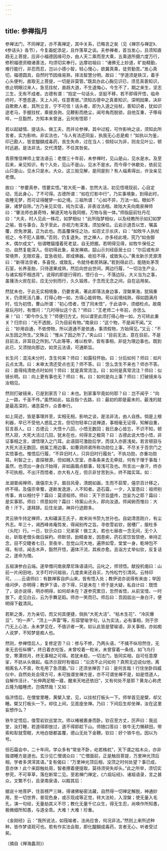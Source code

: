 ```yaml
---
---
---
```

title: 参禅指月
---




参禅法门，不同禅定，亦不离禅定，其中关系，已略言之矣（见《禅宗与禅定》、《参话头》各节），今复画蛇添足，且作落草之谈。夫参禅者，首当发心，且须知直趋无上菩提，应非小福德因缘可办，由人天二乘而至大乘，五乘道所摄六度万行，修积福德资粮诸善法，均须切实奉行。达摩初祖曰：“诸佛无上妙道，旷劫精勤，难行能行，非忍而忍，岂以小德小智，轻心慢心，欲冀真乘，徒劳勤苦。”发心真切，福德圆具，自然时节因缘易熟，择法智慧分明，故曰：“学道须是铁汉，着手心头便判，直取无上菩提，一切是非莫管。”既具办此心胸见识已，须觅真善知识，依止明眼过来人，急觅拄杖，直趋大道，不生退悔心，今生不了，期之来生，坚志三生，无有不成者。古德有谓：“抱定一句话头，坚挺不移，若不即得开悟，临命终时，不堕恶道，天上人间，任意寄居。”须知古德中之真善知识，深明因果，决非自欺欺人者，其所立言，宁不可信！话头者，即为入道之拄杖，善知识者，犹如识途老马，手握拄杖，乘彼良驹，见鞭影而绝尘，闻号角而脱锁，自他互重，子啄母啐，一旦豁然，方知本未曾迷，云何有悟耶！

若以起疑情、提话头、做工夫，而并论参禅，其中过程，可作影响之谈，须知此所言者，实为影响，非实法也，“与人有法还同妄，执我无心总是痴！”如执以为鉴，印己勘人，皆变醍醐成毒药，丧生失命，过在当人；倘轻以为非，则龙见叶公，顿时远避。是法非法，交代清楚，不任其咎矣。

青原惟信禅师上堂法语云：老僧三十年前，未参禅时，见山是山，见水是水。及至后来，亲见知识，有个入处，见山不是山，见水不是水。而今得个休歇处，依前见山只是山，见水只是水。大众，这三般见解，是同是别？有人缁素得出，许汝亲见老僧。

故曰：“参要真参，悟要实悟。”若大死一番，忽然大活，初见悟境现前，心目定动，觅此身心，了不可得。古德所谓：“如在灯影中行”，乃实事境象，到得此时，夜睡无梦，而可证得醒梦一如之境。三祖所谓：“心如不异，万法一如。眼如不寐，诸梦自除。”方乃亲见实信，纯为实语，非表诠法相。故陆大夫向南泉禅师曰：“肇法师也甚奇特，解道天地与我同根，万物与我一体。”师指庭前牡丹花曰：“大夫，时人见此一株花，如梦相似！”此所指梦相似，以及经教所示如幻如梦之喻，皆与事合。及乎至此，亦视力有深浅，须加保任。云岩示道吾以笠，嘱盖覆，庶免渗漏，正为此也。而盖覆保任之功，如百丈示长庆，曰：“如牧牛人执杖视之，令不犯人苗稼。”否则，仍复退失。世之禅人，亦多经此境，究乃“如虫御木，偶尔成文”，俗谓瞎猫撞着死老鼠，自无把握。若明得见得，如牧牛保任之功，自然复能深入。但初得此象，易发禅病，韶山示刘经臣居士曰：“尔后或有非常境界，无限欢喜，宜急收拾，即成佛器。收拾不得，或致失心。”黄龙新示灵源清曰：“新得法空者，多喜悦，或致乱，令就侍者房熟寐。”若到得此已，能随处茅茨石室，长养圣胎，只待道果成熟，然后向世出世间，两边行履，“一切治生产业，与诸实相不相违背”。说得的即是行得的，悟行合一，不落边际，大义当为之事，虽镬汤火炭在前，应无分别而行，久久锻炼，于念而无念之间，自在运用矣。

然犹未也，于此无实相境象，仍要舍离，著此即落法身边事，涅槃果海，犹隔重关，仍须死活几番，打得心物一如，方得心能转物。苟以前境纯熟，得如圆满月时，恰为初悟，曹山所谓：“初心悟者，悟了同未悟”，于此语中，须细检点。故南泉玩月时，有僧问：“几时得似这个去？”师曰：“王老师二十年前，亦恁么来！”曰：“即今作么生？”师便归方丈。何以谓至此须打得心物一如，方可转此重关？归宗曰：“光不透脱，只为目前有物。”南泉曰：“这个物，不是闻不闻。”又云：“妙用自通，不依傍物，所以道通不是依通，事须假物，方始得见。”又云：“不从生因之所生。”文殊云：“惟从了因之所了。”夹山曰：“目前无法，意在目前，不是目前法，非耳目之所到。”凡此等等，难以枚举，皆有事相，非徒为理边事也。既到此已，又须抛向那边，如灵云法语，可通斯旨。

长生问：混沌未分时，含生何来？师曰：如露柱怀胎。曰：分后如何？师曰：如片云点太清。曰：未审太清还受点也无？师不答。曰：恁么含生不来也？师亦不答。曰：直得纯清绝点时如何？师曰：犹是真常流注。曰：如何是真常流注？师曰：似镜长明。曰：向上更有事也无？师曰：有。曰：如何是向上事？师曰：打破镜来与汝相见。

然则打破镜来，已是到家否？曰：未也。到家事毕竟如何耶？曰：岂不闻乎：“向上一路，千圣不传。”虽然如此，姑且指个去路，曰：最初的即是最末的，最浅的就是最高深的，诸恶莫作，众善奉行。

如上简述，皆是事理并至，实相无相，影响之谈，是法非法，由人自拣。倘是上根利器，早已不受他人惑乱之言。但切勿轻率口说禅道，事相毫无证得，知解自重，狂言吞人。曰：古德云：大悟十八回，小悟无数回；我已身心皆忘，不识不知，顿然入寂，大死大活过几回，犹未在也，何得言之极简？曰：古德此说大悟小悟，非证事相之言，谓悟理入之门耳。此语固可激励后学，而误入亦匪浅矣。若言顿寂与大死大活无数回，统属工用边事，如曹洞师弟所称功勋位上事，不尽关于吾宗门之实悟事也。惟悟后行履，“不异旧时人，只异旧时行履处”。不执功勋，亦重功勋耳。利智之士，直探根源，但如贼入空室，赤条条来去无牵挂，何有于理于事哉！虽然，也须出一身白汗始得，非如画眉点额事，轻浅可及也。所言出一身汗，终亦不可执相，不出汗而悟者，亦大有人在，但示非甘苦到头，终不踏实耳。如：

龙湖普闻禅师，唐僖宗太子。眉目风骨，清朗如画，生而不茹荤，僖宗百计移之，终不得。及僖宗幸蜀，遂断发逸游，人不知者。造石霜，一夕，入室恳曰：祖师别传事，肯以相付乎？霜曰：莫谤祖师。师曰：天下宗旨盛传，岂妄为之耶？霜曰：是实事耶。师曰：师意如何？霜曰：待案山点头，即向汝道。师闻俯而惟曰：大奇！汗下。遂拜辞。后住龙湖，神异行迹颇多。

灵云铁牛持定禅师，太和磻溪王氏子，故宋尚书贽九世孙也。自幼清苦刚介，有尘外志。年三十，谒西峰肯庵剪发，得闻别传之旨。寻依雪岩钦，居槽厂，服杜多（头陀）行。一日，钦示众曰：兄弟家！做工夫，若也七昼夜一念无间，无个入处，斫取老僧头做舀屎杓。师默领，励精奋发，因患痢，药石浆饮皆禁绝，单持正念，目不交睫者七日。至夜半，忽觉山河大地，遍界如雪，堂堂一身，乾坤包不得。有顷，闻击木声，豁然开悟，遍体汗流，其疾亦愈。且诣方丈举似钦，反复诘之，遂命为僧。

五祖演参白云端。遂举僧问南泉摩尼珠语请问。云叱之，师领悟。献投机偈曰：山前一片闲田地，叉手叮咛问祖翁，几度卖来还自买，为怜松竹引清风。云特印可。……云语师曰：有数禅客自庐山来，皆有悟入处；教伊说亦说得有来由；举因缘问伊，亦明得；教伊下语，亦下得，只是未在！师于是大疑，私自计曰：既悟了，说亦说得，明亦明得，如何却未在？遂参究累日，忽然省悟，从前宝惜，一时放下。走见白云，云为手舞足蹈。师亦一笑而已。师后曰：吾因兹出一身白汗，便明得下截清风。

若斯之类，方为亲切，而又何其便捷，倘执“大死大活”、“枯木生花”、“冷灰爆豆”、“的一声”、“顶上一声雷”等，形容譬喻字句，认为实法，必有事相，则于宗门无上心法，永未梦见在，不值识者一笑。如认此皆是譬喻语，非关事相，亦如痴人说梦，不知梦是痴人也。

然则，参禅悟后人，复修定否？曰：修与不修，乃两头语，“不擒不纵坦然住，无来无去任纵横”，终日着衣吃饭，未曾咬着一粒米，未曾穿着一条线，如飞鸟行空，寒潭捞月，终无事相之可得。若犹未稳，一切法门，皆同实相，自可任意摩挲，不妨从头做起。临济示寂时有偈曰：“沿流不止问如何？真照无边说似他，离相离名人不禀，吹毛用了急须磨。”曰：还须坐禅否？曰：是何言哉！行住坐卧四威仪中，自然处处会得方可，未可独谓坐禅方是，亦不可谓坐禅不是，如是悟道人，自解作活计，“长伸两足眠一寤，醒来天地还依旧”，又有何处不是耶？黄龙心称虎丘隆为瞌睡虎，岂偶然哉！又如：

临济悟后，在僧堂里睡，黄檗入堂，见，以拄杖打板头一下。师举首见是檗，却又睡。檗又打板头一下。却往上间，见首座坐禅。乃曰：下间后生却坐禅，汝在这里妄想作么？

铁牛定悟后，值雪岩钦巡堂次。师以楮被裹身而卧。钦召至方丈，厉声曰：我巡堂，汝打睡，若道得即放过，道不得即趁下山。师随口答曰：铁牛无力懒耕田，带索和犁就雪眠，大地白银都盖覆，德山无处下金鞭。钦曰：好个铁牛也。因以为号。

但石霜会中，二十年间，学众多有“常坐不卧，屹若株杌”，天下谓之枯木众，亦非独谓睡方是道也。玄沙见亡僧谓众曰：“亡僧面前，正是触目菩提，万里神光顶后相，学者多溟滓其语。”复有偈曰：“万里神光顶后相，没顶之时何处望？事已成，意亦休！此个来踪触处周，智者撩着便提取，莫待须臾失却头。”此之所举，须切实参究，不可草草，落在断常二见。至若禅门禅定，《六祖坛经》、诸祖语录，言之甚众，文繁不引，且录南泉语，以殿其后：

据说十地菩萨，住首楞严三昧，得诸佛秘密法藏，自然得一切禅定解脱，神通妙用，至一切世界，普现色身，或示现成等正觉，转大法轮，入涅槃；使无量入毛孔，演一句经，无量劫其义不尽；教化无量千亿众生，得无生忍，尚唤作所知愚，极微细所知愚，与道全乖。大难！大难！珍重。

《金刚经》云：“我所说法，如筏喻者，法尚应舍，何况非法。”然则上来所述种种，皆作梦语观可也。若有作实法会取，即化醍醐成毒药，言者无心，听者受过矣。

（摘自《禅海蠡测》）